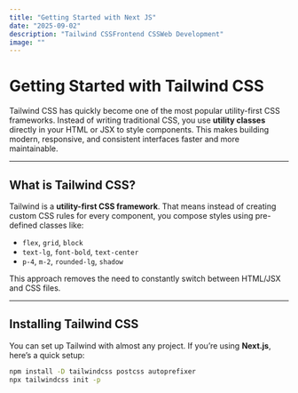 ```yaml
---
title: "Getting Started with Next JS"
date: "2025-09-02"
description: "Tailwind CSSFrontend CSSWeb Development"
image: ""
---
```


# Getting Started with Tailwind CSS

Tailwind CSS has quickly become one of the most popular utility-first CSS frameworks. Instead of writing traditional CSS, you use **utility classes** directly in your HTML or JSX to style components. This makes building modern, responsive, and consistent interfaces faster and more maintainable.

---

## What is Tailwind CSS?

Tailwind is a **utility-first CSS framework**. That means instead of creating custom CSS rules for every component, you compose styles using pre-defined classes like:

- `flex`, `grid`, `block`
- `text-lg`, `font-bold`, `text-center`
- `p-4`, `m-2`, `rounded-lg`, `shadow`

This approach removes the need to constantly switch between HTML/JSX and CSS files.

---

## Installing Tailwind CSS

You can set up Tailwind with almost any project. If you’re using **Next.js**, here’s a quick setup:

```bash
npm install -D tailwindcss postcss autoprefixer
npx tailwindcss init -p
```
